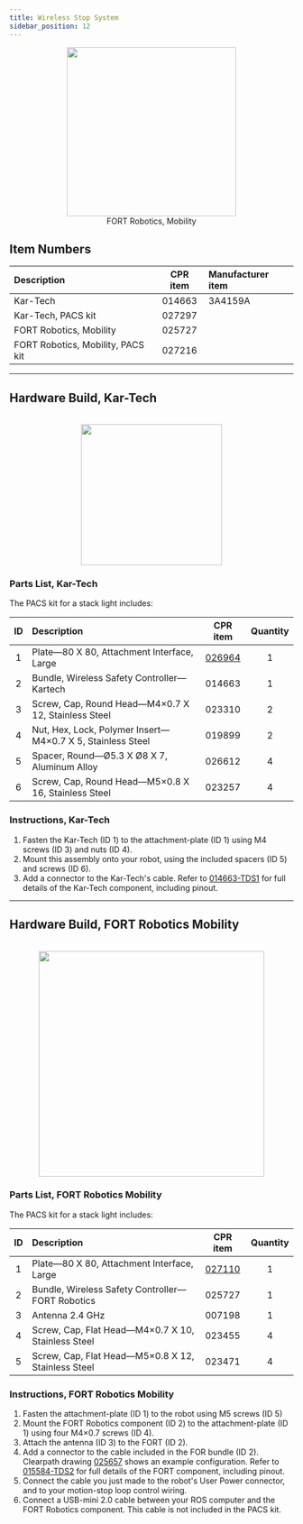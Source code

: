 ```yaml
---
title: Wireless Stop System
sidebar_position: 12
---
```


<center>
  <figure>
    <img
      src="/img/accessories_images/controller_4.png"
      width="300"
    />
    <figcaption>FORT Robotics, Mobility</figcaption>
  </figure>
</center>

## Item Numbers

| Description                       | CPR item | Manufacturer item |
| :-------------------------------- | :------: | :---------------- |
| Kar-Tech                          |  014663  | 3A4159A           |
| Kar-Tech, PACS kit                |  027297  |                   |
| FORT Robotics, Mobility           |  025727  |                   |
| FORT Robotics, Mobility, PACS kit |  027216  |                   |

---

## Hardware Build, Kar-Tech

<br />

<center>
  <img
    src="/img/accessories_images/wireless_stop_2.png"
    width="250"
  />
</center>

### Parts List, Kar-Tech

The PACS kit for a stack light includes:

| ID  | Description                                                |                      CPR item                       | Quantity |
| :-: | :--------------------------------------------------------- | :-------------------------------------------------: | :------: |
|  1  | Plate—80 X 80, Attachment Interface, Large                 | [026964](/assets/pdf/clearpath_robotics_026964.pdf) |    1     |
|  2  | Bundle, Wireless Safety Controller—Kartech                 |                       014663                        |    1     |
|  3  | Screw, Cap, Round Head—M4×0.7 X 12, Stainless Steel        |                       023310                        |    2     |
|  4  | Nut, Hex, Lock, Polymer Insert—M4×0.7 X 5, Stainless Steel |                       019899                        |    2     |
|  5  | Spacer, Round—Ø5.3 X Ø8 X 7, Aluminum Alloy                |                       026612                        |    4     |
|  6  | Screw, Cap, Round Head—M5×0.8 X 16, Stainless Steel        |                       023257                        |    4     |

### Instructions, Kar-Tech

1.  Fasten the Kar-Tech (ID 1) to the attachment-plate (ID 1) using M4 screws (ID 3) and nuts (ID 4).
2.  Mount this assembly onto your robot, using the included spacers (ID 5) and screws (ID 6).
3.  Add a connector to the Kar-Tech's cable.
    Refer to [014663-TDS1](/assets/pdf/clearpath_robotics_014663-TDS1.pdf) for full details of the Kar-Tech component, including pinout.

---

## Hardware Build, FORT Robotics Mobility

<br />

<center>
  <img
    src="/img/accessories_images/wireless_stop_1.png"
    width="400"
  />
</center>

### Parts List, FORT Robotics Mobility

The PACS kit for a stack light includes:

| ID  | Description                                        |                      CPR item                       | Quantity |
| :-: | :------------------------------------------------- | :-------------------------------------------------: | :------: |
|  1  | Plate—80 X 80, Attachment Interface, Large         | [027110](/assets/pdf/clearpath_robotics_027110.pdf) |    1     |
|  2  | Bundle, Wireless Safety Controller—FORT Robotics   |                       025727                        |    1     |
|  3  | Antenna 2.4 GHz                                    |                       007198                        |    1     |
|  4  | Screw, Cap, Flat Head—M4×0.7 X 10, Stainless Steel |                       023455                        |    4     |
|  5  | Screw, Cap, Flat Head—M5×0.8 X 12, Stainless Steel |                       023471                        |    4     |

### Instructions, FORT Robotics Mobility

1.  Fasten the attachment-plate (ID 1) to the robot using M5 screws (ID 5)
2.  Mount the FORT Robotics component (ID 2) to the attachment-plate (ID 1) using four M4×0.7 screws (ID 4).
3.  Attach the antenna (ID 3) to the FORT (ID 2).
4.  Add a connector to the cable included in the FOR bundle (ID 2).
    Clearpath drawing [025657](/assets/pdf/clearpath_robotics_025657.pdf) shows an example configuration.
    Refer to [015584-TDS2](/assets/pdf/clearpath_robotics_015584-TDS2.pdf) for full details of the FORT component, including pinout.
5.  Connect the cable you just made to the robot's User Power connector, and to your motion-stop loop control wiring.
6.  Connect a USB-mini 2.0 cable between your ROS computer and the FORT Robotics component.
    This cable is not included in the PACS kit.
